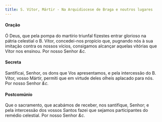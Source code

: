 ```yaml
---
title: S. Vítor, Mártir - Na Arquidiocese de Braga e noutros lugares
---
```


<h4 class="text-center">Oração</h4>
<div class="container-fluid">
  <div class="row">
    <span class="text-justify"></div>
    <span class="text-justify">
      Ó Deus, que pela pompa do martírio triunfal fizestes entrar glorioso na
      pátria celestial o B. Vítor, concedei-nos propício que, pugnando nós à sua
      imitação contra os nossos vícios, consigamos alcançar aquelas vitórias que
      Vítor nos ensinou. Por nosso Senhor <em>&c.</em>
    </span>
</div>

<h4 class="text-center">Secreta</h4>
<div class="container-fluid">
  <div class="row">
    <span class="text-justify"></div>
    <span class="text-justify">
      Santificai, Senhor, os dons que Vos apresentamos, e pela intercessão do B.
      Vítor, vosso Mártir, permiti que em virtude deles olheis aplacado para
      nós. Por nosso Senhor <em>&c.</em>
    </span>
</div>

<h4 class="text-center">Postcomúnio</h4>
<div class="container-fluid">
  <div class="row">
    <span class="text-justify"></div>
    <span class="text-justify">
      Que o sacramento, que acabámos de receber, nos santifique, Senhor; e pela
      intercessão dos vossos Santos fazei que sejamos participantes do remédio
      celestial. Por nosso Senhor <em>&c.</em>
    </span>
</div>
